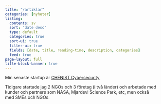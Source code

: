 ```yaml
---
title: "/artiklar"
categories: [nyheter]
listing:
  contents: sv
  sort: "date desc"
  type: default
  categories: true
  sort-ui: true
  filter-ui: true
  fields: [date, title, reading-time, description, categories]
  feed: true
page-layout: full
title-block-banner: true
---
```


::: {when-profile="swedish"}

Min senaste startup är [CHENIST Cybersecurity](https://chen.ist)

Tidigare startade jag 2 NGOs och 3 företag (i två länder) och arbetade med kunder och partners som NASA, Mjardevi Science Park, etc, men också med SMEs och NGOs.

:::

